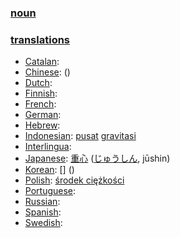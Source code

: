 === [[noun]] ===

=== [[translation]]s ===

*[[Catalan]]: [[]] '' ''
*[[Chinese]]: [[]] ()
*[[Dutch]]: [[]] '' ''
*[[Finnish]]: [[]]
*[[French]]: [[]] '' ''
*[[German]]: [[]] '' ''
*[[Hebrew]]: [[]] '' ''
*[[Indonesian]]: [[pusat]] [[gravitasi]]
*[[Interlingua]]: [[]]
*[[Japanese]]: [[重心]] ([[じゅうしん]], jūshin)
*[[Korean]]: [[]] [] ()
*[[Polish]]: [[środek ciężkości]]
*[[Portuguese]]: [[]] '' ''
*[[Russian]]: [[]]
*[[Spanish]]: [[]] '' ''
*[[Swedish]]: [[]] '' ''